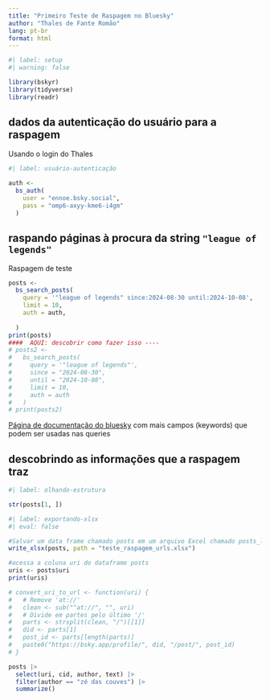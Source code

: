 ```yaml
---
title: "Primeiro Teste de Raspagem no Bluesky"
author: "Thales de Fante Romão"
lang: pt-br
format: html
---
```


```r
#| label: setup
#| warning: false

library(bskyr)
library(tidyverse)
library(readr)
```

## dados da autenticação do usuário para a raspagem

Usando o login do Thales

```r
#| label: usuário-autenticação

auth <- 
  bs_auth(
    user = "ennoe.bsky.social", 
    pass = "omp6-axyy-kme6-i4gm"
  )
```

## raspando páginas à procura da string `"league of legends"`

Raspagem de teste

```r
posts <- 
  bs_search_posts(
    query = '"league of legends" since:2024-08-30 until:2024-10-08',
    limit = 10,
    auth = auth,
    
  )
print(posts)
####  AQUI: descobrir como fazer isso ----
# posts2 <- 
#   bs_search_posts(
#     query = '"league of legends"', 
#     since = "2024-08-30", 
#     until = "2024-10-08",
#     limit = 10,
#     auth = auth
#   )
# print(posts2)
```

[Página de documentação do bluesky](https://bsky.social/about/blog/05-31-2024-search)
com mais campos (keywords) que podem ser usadas nas queries


## descobrindo as informações que a raspagem traz

```r
#| label: olhando-estrutura

str(posts[1, ])
```


```r
#| label: exportando-xlsx
#| eval: false

#Salvar um data frame chamado posts em um arquivo Excel chamado posts_lol.xlsx, usando a função write_xlsx().
write_xlsx(posts, path = "teste_raspagem_urls.xlsx")
```


```r
#acessa a coluna uri do dataframe posts
uris <- posts$uri  
print(uris)

# convert_uri_to_url <- function(uri) {
#   # Remove 'at://'
#   clean <- sub("^at://", "", uri)
#   # Divide em partes pelo último '/'
#   parts <- strsplit(clean, "/")[[1]]
#   did <- parts[1]
#   post_id <- parts[length(parts)]
#   paste0("https://bsky.app/profile/", did, "/post/", post_id)
# }
```


```r
posts |>
  select(uri, cid, author, text) |> 
  filter(author == "zé das couves") |> 
  summarize()
```

